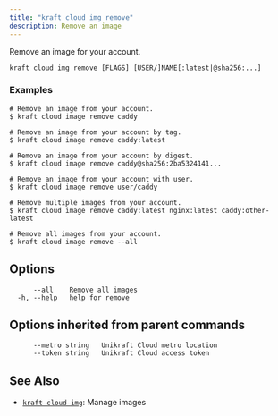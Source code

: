 ```yaml
---
title: "kraft cloud img remove"
description: Remove an image
---
```


Remove an image for your account.


```
kraft cloud img remove [FLAGS] [USER/]NAME[:latest|@sha256:...]
```

### Examples

```
# Remove an image from your account.
$ kraft cloud image remove caddy

# Remove an image from your account by tag.
$ kraft cloud image remove caddy:latest

# Remove an image from your account by digest.
$ kraft cloud image remove caddy@sha256:2ba5324141...

# Remove an image from your account with user.
$ kraft cloud image remove user/caddy

# Remove multiple images from your account.
$ kraft cloud image remove caddy:latest nginx:latest caddy:other-latest

# Remove all images from your account.
$ kraft cloud image remove --all

```

## Options

```
      --all    Remove all images
  -h, --help   help for remove
```

## Options inherited from parent commands

```
      --metro string   Unikraft Cloud metro location
      --token string   Unikraft Cloud access token
```

## See Also

* [`kraft cloud img`](/docs/cli/reference/kraft/cloud/img): Manage images

